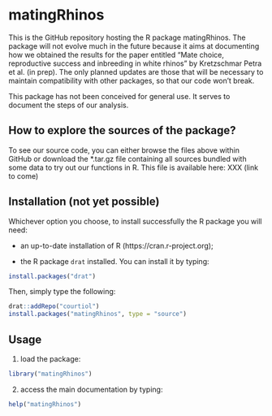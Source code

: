 # matingRhinos

This is the GitHub repository hosting the R package matingRhinos. The package will not
evolve much in the future because it aims at documenting how we obtained the
results for the paper entitled "Mate choice, reproductive success and inbreeding 
in white rhinos" by Kretzschmar Petra et al. (in prep).
The only planned updates are those that will be necessary to maintain
compatibility with other packages, so that our code won't break.

This package has not been conceived for general use. It serves to document the
steps of our analysis.


## How to explore the sources of the package?

To see our source code, you can either browse the files above within GitHub or
download the *.tar.gz file containing all sources bundled with some data to
try out our functions in R.
This file is available here: XXX (link to come)

## Installation (not yet possible)

Whichever option you choose, to install successfully the R package you will need:

* an up-to-date installation of R (https://cran.r-project.org);

* the R package ```drat``` installed. You can install it by typing:

```r
install.packages("drat")
```

Then, simply type the following:

```r
drat::addRepo("courtiol")
install.packages("matingRhinos", type = "source")
```


## Usage

1. load the package:

```r
library("matingRhinos")
```

2. access the main documentation by typing:

```r
help("matingRhinos")
```
